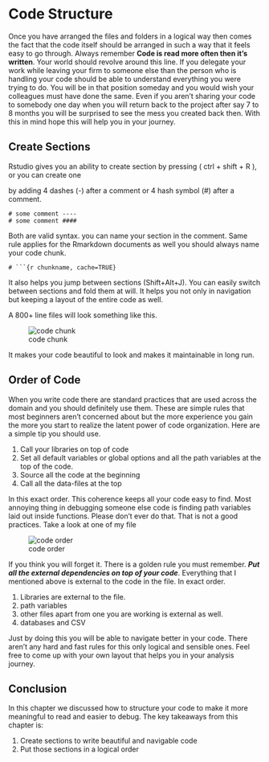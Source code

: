 # Code Structure {#code}

Once you have arranged the files and folders in a logical way then comes the fact that the code itself should be arranged in such a way that it feels easy to go through. Always remember **Code is read more often then it's written**. Your world should revolve around this line. If you delegate your work while leaving your firm to someone else than the person who is handling your code should be able to understand everything you were trying to do. You will be in that position someday and you would wish your colleagues must have done the same. Even if you aren't sharing your code to somebody one day when you will return back to the project after say 7 to 8 months you will be surprised to see the mess you created back then. With this in mind hope this will help you in your journey.

## Create Sections

Rstudio gives you an ability to create section by pressing ( ctrl + shift + R ), or you can create one

by adding 4 dashes (-) after a comment or 4 hash symbol (\#) after a comment.

    # some comment ----
    # some comment ####

Both are valid syntax. you can name your section in the comment. Same rule applies for the Rmarkdown documents as well you should always name your code chunk.

    # ```{r chunkname, cache=TRUE}

It also helps you jump between sections (Shift+Alt+J). You can easily switch between sections and fold them at will. It helps you not only in navigation but keeping a layout of the entire code as well.

A 800+ line files will look something like this.

![code chunk](./figures/scrn_sections.jpg)

It makes your code beautiful to look and makes it maintainable in long run.

## Order of Code

When you write code there are standard practices that are used across the domain and you should definitely use them. These are simple rules that most beginners aren't concerned about but the more experience you gain the more you start to realize the latent power of code organization. Here are a simple tip you should use.

1.  Call your libraries on top of code
2.  Set all default variables or global options and all the path variables at the top of the code.
3.  Source all the code at the beginning
4.  Call all the data-files at the top

In this exact order. This coherence keeps all your code easy to find. Most annoying thing in debugging someone else code is finding path variables laid out inside functions. Please don't ever do that. That is not a good practices. Take a look at one of my file

![code order](./figures/scrn_section_order.jpg)

If you think you will forget it. There is a golden rule you must remember. ***Put all the external dependencies on top of your code***. Everything that I mentioned above is external to the code in the file. In exact order.

1.  Libraries are external to the file.
2.  path variables
3.  other files apart from one you are working is external as well.
4.  databases and CSV

Just by doing this you will be able to navigate better in your code. There aren't any hard and fast rules for this only logical and sensible ones. Feel free to come up with your own layout that helps you in your analysis journey.

## Conclusion

In this chapter we discussed how to structure your code to make it more meaningful to read and easier to debug. The key takeaways from this chapter is:

1.  Create sections to write beautiful and navigable code
2.  Put those sections in a logical order
